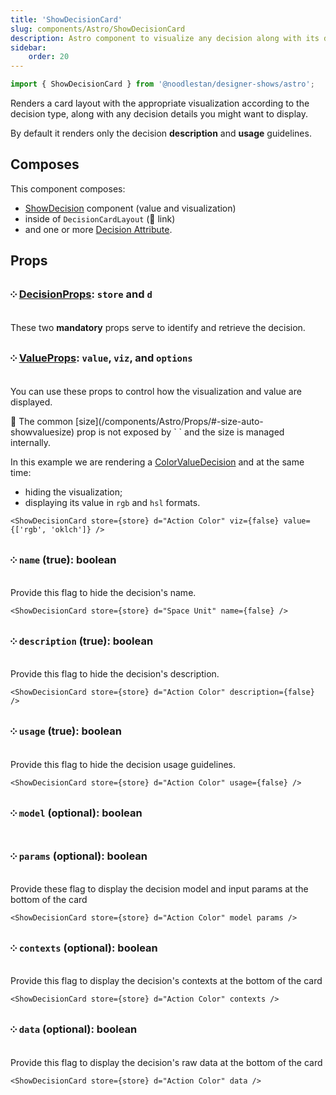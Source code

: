 ```yaml
---
title: 'ShowDecisionCard'
slug: components/Astro/ShowDecisionCard
description: Astro component to visualize any decision along with its details in a card layout.
sidebar:
    order: 20
---
```





```ts
import { ShowDecisionCard } from '@noodlestan/designer-shows/astro';
```

Renders a card layout with the appropriate visualization
according to the decision type, along with any decision details you might want to display.

By default it renders only the decision **description** and **usage** guidelines.

<FlexStack vpad>
    <ShowDecisionCard store={store} d="Action Color" />
</FlexStack>

## Composes

This component composes:

-   [ShowDecision](/components/Astro/ShowDecision) component (value and visualization)
-   inside of `DecisionCardLayout` (🚧 link)
-   and one or more [Decision Attribute](/components/Astro/Composable/Attributes).

## Props

### ༶ [DecisionProps](/components/Astro/Props): `store` and `d`

These two **mandatory** props serve to identify and retrieve the decision.

### ༶ [ValueProps](/components/Astro/Props#valueprops): `value`, `viz`, and `options`

You can use these props to control how the visualization and value are displayed.

<Aside type="note">
    🚧 The common [size](/components/Astro/Props/#-size-auto-showvaluesize) prop is not exposed by `
    <ShowDecisionCard />` and the size is managed internally.
</Aside>

In this example we are rendering a [ColorValueDecision](/decision-models/color-value)
and at the same time:

-   hiding the visualization;
-   displaying its value in `rgb` and `hsl` formats.

```mdx
<ShowDecisionCard store={store} d="Action Color" viz={false} value={['rgb', 'oklch']} />
```

<FlexStack vpad>
    <ShowDecisionCard store={store} d="Action Color" viz={false} value={['rgb', 'oklch']} />
</FlexStack>

### ༶ `name` (true): boolean

Provide this flag to hide the decision's name.

```mdx
<ShowDecisionCard store={store} d="Space Unit" name={false} />
```

<FlexStack vpad>
    <ShowDecisionCard store={store} d="Space Unit" name={false} />
</FlexStack>

### ༶ `description` (true): boolean

Provide this flag to hide the decision's description.

```mdx
<ShowDecisionCard store={store} d="Action Color" description={false} />
```

<FlexStack vpad></FlexStack>

<ShowDecisionCard store={store} d="Action Color" description={false} />

### ༶ `usage` (true): boolean

Provide this flag to hide the decision usage guidelines.

```mdx
<ShowDecisionCard store={store} d="Action Color" usage={false} />
```

<FlexStack vpad></FlexStack>

<ShowDecisionCard store={store} d="Action Color" usage={false} />

### ༶ `model` (optional): boolean

### ༶ `params` (optional): boolean

Provide these flag to display the decision model and input params at the bottom of the card

```mdx
<ShowDecisionCard store={store} d="Action Color" model params />
```

<FlexStack vpad>
    <ShowDecisionCard store={store} d="Action Color" model params />
</FlexStack>

### ༶ `contexts` (optional): boolean

Provide this flag to display the decision's contexts at the bottom of the card

```mdx
<ShowDecisionCard store={store} d="Action Color" contexts />
```

<FlexStack vpad>
    <ShowDecisionCard store={store} d="Action Color" contexts />
</FlexStack>

### ༶ `data` (optional): boolean

Provide this flag to display the decision's raw data at the bottom of the card

```mdx
<ShowDecisionCard store={store} d="Action Color" data />
```

<FlexStack vpad>
    <ShowDecisionCard store={store} d="Action Color" data />
</FlexStack>
